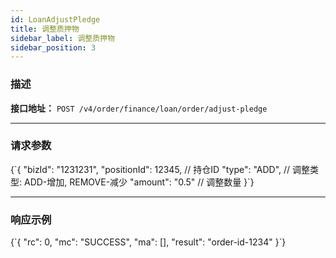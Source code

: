 ```yaml
---
id: LoanAdjustPledge
title: 调整质押物
sidebar_label: 调整质押物
sidebar_position: 3
---
```



### 描述
**接口地址：**
`POST /v4/order/finance/loan/order/adjust-pledge`

---

### 请求参数

<CodeBlock language="json" title="请求参数">
{`{
  "bizId": "1231231",
  "positionId": 12345,                 // 持仓ID
  "type": "ADD",                       // 调整类型: ADD-增加, REMOVE-减少
  "amount": "0.5"                      // 调整数量
}`}
</CodeBlock>

---

### 响应示例

<CodeBlock language="json" title="响应示例">
{`{
  "rc": 0,
  "mc": "SUCCESS",
  "ma": [],
  "result": "order-id-1234"
}`}
</CodeBlock>
